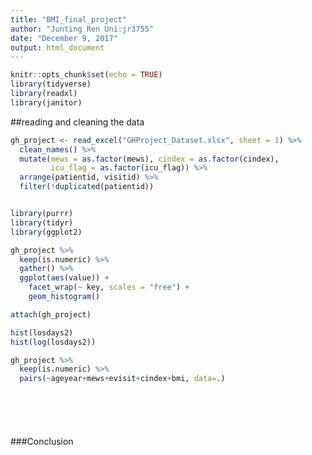 ```yaml
---
title: "BMI_final_project"
author: "Junting Ren Uni:jr3755"
date: "December 9, 2017"
output: html_document
---
```


```r
knitr::opts_chunk$set(echo = TRUE)
library(tidyverse)
library(readxl)
library(janitor)
```

##reading and cleaning the data
```r
gh_project <- read_excel("GHProject_Dataset.xlsx", sheet = 1) %>% 
  clean_names() %>% 
  mutate(mews = as.factor(mews), cindex = as.factor(cindex), 
         icu_flag = as.factor(icu_flag)) %>% 
  arrange(patientid, visitid) %>% 
  filter(!duplicated(patientid))
```

```r

```

```r
library(purrr)
library(tidyr)
library(ggplot2)

gh_project %>%
  keep(is.numeric) %>% 
  gather() %>% 
  ggplot(aes(value)) +
    facet_wrap(~ key, scales = "free") +
    geom_histogram()

attach(gh_project)

hist(losdays2)
hist(log(losdays2))

gh_project %>%
  keep(is.numeric) %>% 
  pairs(~ageyear+mews+evisit+cindex+bmi, data=.)

```

```r


```

```r


```


```r



```



```r


```



```r



```


###Conclusion